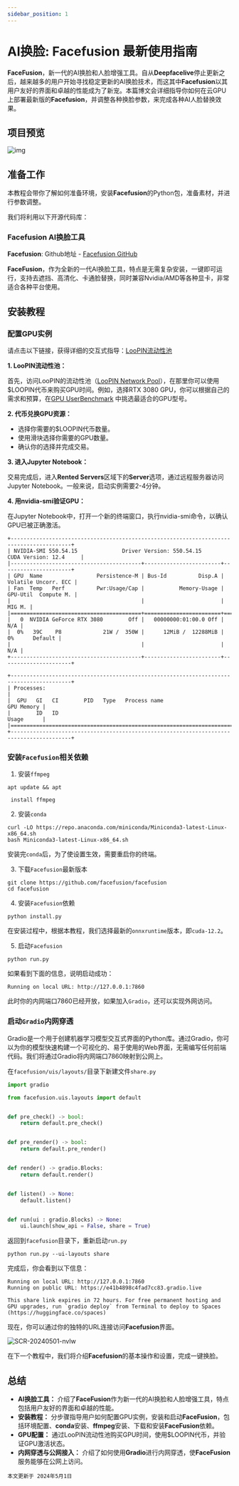 ```yaml
---
sidebar_position: 1
---
```


# AI换脸: Facefusion 最新使用指南

**FaceFusion**，新一代的AI换脸和人脸增强工具。自从**Deepfacelive**停止更新之后，越来越多的用户开始寻找稳定更新的AI换脸技术，而这其中**Facefusion**以其用户友好的界面和卓越的性能成为了新宠。本篇博文会详细指导你如何在云GPU上部署最新版的**Facefusion**，并调整各种换脸参数，来完成各种AI人脸替换效果。

## 项目预览

![img](facefusion.assets/preview.png)

## 准备工作

本教程会带你了解如何准备环境，安装**Facefusion**的Python包，准备素材，并进行参数调整。

我们将利用以下开源代码库：

### Facefusion AI换脸工具

**Facefusion**: Github地址 - [Facefusion GitHub](https://github.com/facefusion/facefusion)

**FaceFusion**，作为全新的一代AI换脸工具，特点是无需复杂安装，一键即可运行，支持去遮挡、高清化、卡通脸替换，同时兼容Nvidia/AMD等各种显卡，非常适合各种平台使用。

## 安装教程

### 配置GPU实例

请点击以下链接，获得详细的交互式指导：[LooPIN流动性池](/docs/quick-start/swap)

**1. LooPIN流动性池：**

首先，访问LooPIN的流动性池（[LooPIN Network Pool](https://loopin.network/pool)），在那里你可以使用$LOOPIN代币来购买GPU时间。例如，选择RTX 3080 GPU，你可以根据自己的需求和预算，在[GPU UserBenchmark](https://gpu.userbenchmark.com/) 中挑选最适合的GPU型号。

**2. 代币兑换GPU资源：**

- 选择你需要的$LOOPIN代币数量。
- 使用滑块选择你需要的GPU数量。
- 确认你的选择并完成交易。

**3. 进入Jupyter Notebook：**

交易完成后，进入**Rented Servers**区域下的**Server**选项，通过远程服务器访问Jupyter Notebook。一般来说，启动实例需要2-4分钟。

**4. 用nvidia-smi验证GPU：**

在Jupyter Notebook中，打开一个新的终端窗口，执行nvidia-smi命令，以确认GPU已被正确激活。

```shell
+-----------------------------------------------------------------------------------------+
| NVIDIA-SMI 550.54.15              Driver Version: 550.54.15      CUDA Version: 12.4     |
|-----------------------------------------+------------------------+----------------------+
| GPU  Name                 Persistence-M | Bus-Id          Disp.A | Volatile Uncorr. ECC |
| Fan  Temp   Perf          Pwr:Usage/Cap |           Memory-Usage | GPU-Util  Compute M. |
|                                         |                        |               MIG M. |
|=========================================+========================+======================|
|   0  NVIDIA GeForce RTX 3080        Off |   00000000:01:00.0 Off |                  N/A |
|  0%   39C    P8             21W /  350W |      12MiB /  12288MiB |      0%      Default |
|                                         |                        |                  N/A |
+-----------------------------------------+------------------------+----------------------+

+-----------------------------------------------------------------------------------------+
| Processes:                                                                              |
|  GPU   GI   CI        PID   Type   Process name                              GPU Memory |
|        ID   ID                                                               Usage      |
|=========================================================================================|
+-----------------------------------------------------------------------------------------+
```

### 安装`Facefusion`相关依赖

1. 安装`ffmpeg`

```shell
apt update && apt

 install ffmpeg
```

2. 安装`conda`

```shell
curl -LO https://repo.anaconda.com/miniconda/Miniconda3-latest-Linux-x86_64.sh
bash Miniconda3-latest-Linux-x86_64.sh
```

安装完`conda`后，为了使设置生效，需要重启你的终端。

3. 下载`Facefusion`最新版本

```shell
git clone https://github.com/facefusion/facefusion
cd facefusion
```

4. 安装`Facefusion`依赖

```shell
python install.py
```

在安装过程中，根据本教程，我们选择最新的`onnxruntime`版本，即`cuda-12.2`。

5. 启动`Facefusion`

```shell
python run.py
```

如果看到下面的信息，说明启动成功：

```shell
Running on local URL: http://127.0.0.1:7860
```

此时你的内网端口7860已经开放，如果加入`Gradio`，还可以实现外网访问。

### 启动`Gradio`内网穿透

Gradio是一个用于创建机器学习模型交互式界面的Python库。通过Gradio，你可以为你的模型快速构建一个可视化的、易于使用的Web界面，无需编写任何前端代码。我们将通过Gradio将内网端口7860映射到公网上。

在`facefusion/uis/layouts/`目录下新建文件`share.py`

```python
import gradio

from facefusion.uis.layouts import default


def pre_check() -> bool:
    return default.pre_check()


def pre_render() -> bool:
    return default.pre_render()


def render() -> gradio.Blocks:
    return default.render()


def listen() -> None:
    default.listen()


def run(ui : gradio.Blocks) -> None:
    ui.launch(show_api = False, share = True)
```

返回到`facefusion`目录下，重新启动`run.py`

```shell
python run.py --ui-layouts share
```

完成后，你会看到以下信息：

```shell
Running on local URL: http://127.0.0.1:7860
Running on public URL: https://e41b4898c4fad7cc83.gradio.live

This share link expires in 72 hours. For free permanent hosting and GPU upgrades, run `gradio deploy` from Terminal to deploy to Spaces (https://huggingface.co/spaces)
```

现在，你可以通过你的独特的URL连接访问**Facefusion**界面。

![SCR-20240501-nvlw](facefusion.assets/SCR-20240501-nvlw.png)

在下一个教程中，我们将介绍**Facefusion**的基本操作和设置，完成一键换脸。

## 总结

- **AI换脸工具：** 介绍了**FaceFusion**作为新一代的AI换脸和人脸增强工具，特点包括用户友好的界面和卓越的性能。
- **安装教程：** 分步骤指导用户如何配置GPU实例，安装和启动**FaceFusion**，包括环境配置、**conda**安装、**ffmpeg**安装、下载和安装**FaceFusion**依赖。
- **GPU配置：** 通过LooPIN流动性池购买GPU时间，使用$LOOPIN代币，并验证GPU激活状态。
- **内网穿透与公网接入：** 介绍了如何使用**Gradio**进行内网穿透，使**FaceFusion**服务能够在公网上访问。

`本文更新于 2024年5月1日`